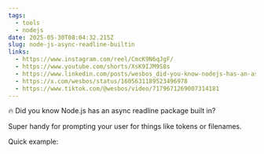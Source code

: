 ```yaml
---
tags:
  - tools
  - nodejs
date: 2025-05-30T08:04:32.215Z
slug: node-js-async-readline-builtin
links:
  - https://www.instagram.com/reel/CmcK9N6qJgF/
  - https://www.youtube.com/shorts/XsK9IJM9S8s
  - https://www.linkedin.com/posts/wesbos_did-you-know-nodejs-has-an-async-readline-activity-7011397506584518656-Chva
  - https://x.com/wesbos/status/1605631189523496978
  - https://www.tiktok.com/@wesbos/video/7179671269007314181
---
```


🔥 Did you know Node.js has an async readline package built in?

Super handy for prompting your user for things like tokens or filenames.

Quick example:
